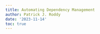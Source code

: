 ```yaml
---
title: Automating Dependency Management
author: Patrick J. Roddy
date: '2023-11-14'
toc: true
---
```

